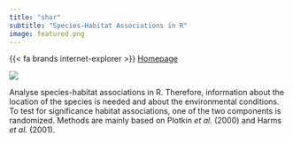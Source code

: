 ```yaml
---
title: "shar"
subtitle: "Species-Habitat Associations in R"
image: featured.png
---
```


{{< fa brands internet-explorer >}} [Homepage](https://r-spatialecology.github.io/shar/)

![](featured.png){fig-align="center"}

Analyse species-habitat associations in R. Therefore, information about the location of the species is needed and about the environmental conditions. To test for significance habitat associations, one of the two components is randomized.  Methods are mainly based on Plotkin _et al._ (2000) and Harms _et al._ (2001).

